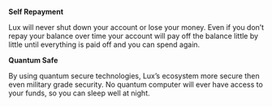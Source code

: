 **Self Repayment**

Lux will never shut down your account or lose your money. Even if you don’t repay your balance over time your account will pay off the balance little by little until everything is paid off and you can spend again.

**Quantum Safe**

By using quantum secure technologies, Lux’s ecosystem more secure then even military grade security. No quantum computer will ever have access to your funds, so you can sleep well at night.